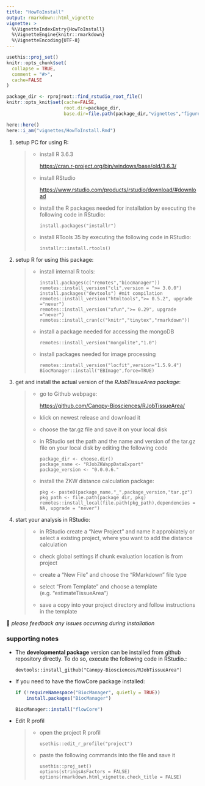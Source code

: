 ```yaml
---
title: "HowToInstall"
output: rmarkdown::html_vignette
vignette: >
  %\VignetteIndexEntry{HowToInstall}
  %\VignetteEngine{knitr::rmarkdown}
  %\VignetteEncoding{UTF-8}
---
```


```r
usethis::proj_set()
knitr::opts_chunk$set(
  collapse = TRUE,
  comment = "#>",
  cache=FALSE
)

package_dir <- rprojroot::find_rstudio_root_file()
knitr::opts_knit$set(cache=FALSE,
                     root.dir=package_dir,
                     base.dir=file.path(package_dir,"vignettes","figures"))

here::here()
here::i_am("vignettes/HowToInstall.Rmd")

```

1.  setup PC for using R:

    > -   install R 3.6.3
    >
    >     <https://cran.r-project.org/bin/windows/base/old/3.6.3/>
    >
    > -   install RStudio
    >
    >     <https://www.rstudio.com/products/rstudio/download/#download>
    >
    > -   install the R packages needed for installation by executing the following code in RStudio:
    >
    >         install.packages("installr")
    >
    > -   install RTools 35 by executing the following code in RStudio:
    >
    >         installr::install.rtools()

2.  setup R for using this package:

    > -   install internal R tools:
    >
    >         install.packages(c("remotes","biocmanager"))
    >         remotes::install_version("cli",version = ">= 3.0.0")
    >         install.packages("devtools") #mit compilation
    >         remotes::install_version("htmltools",">= 0.5.2", upgrade ="never")
    >         remotes::install_version("xfun",">= 0.29", upgrade ="never")
    >         remotes::install_cran(c("knitr","tinytex","rmarkdown"))
    >
    > -   install a package needed for accessing the mongoDB
    >
    >         remotes::install_version("mongolite","1.0")
    >
    > -   install packages needed for image processing
    >
    >         remotes::install_version("locfit",version="1.5.9.4") 
    >         BiocManager::install("EBImage",force=TRUE)

3.  get and install the actual version of the *RJobTissueArea package*:

    > -   go to Github webpage:
    >
    >     <https://github.com/Canopy-Biosciences/RJobTissueArea/>
    >
    > -   klick on newest release and download it
    >
    > -   choose the tar.gz file and save it on your local disk
    >
    > -   in RStudio set the path and the name and version of the tar.gz file on your local disk by editing the following code
    >
    >         package_dir <- choose.dir()
    >         package_name <- "RJobZKWappDataExport"
    >         package_version <- "0.0.0.6."
    >
    > -   install the ZKW distance calculation package:
    >
    >         pkg <- paste0(package_name,"_",package_version,"tar.gz")
    >         pkg_path <- file.path(package_dir, pkg)
    >         remotes::install_local(file.path(pkg_path),dependencies = NA, upgrade = "never")

4.  start your analysis in RStudio:

    > -   in RStudio create a "New Project" and name it approbiately or select a existing project, where you want to add the distance calculation
    >
    > -   check global settings if chunk evaluation location is from project
    >
    > -   create a "New File" and choose the "RMarkdown" file type
    >
    > -   select "From Template" and choose a template (e.g. "estimateTissueArea")
    >
    > -   save a copy into your project directory and follow instructions in the template

💌 *please feedback any issues occurring during installation*

### supporting notes

-   The **developmental package** version can be installed from github repository directly. To do so, execute the following code in RStudio.:

        devtools::install_github("Canopy-Biosciences/RJobTissueArea")

-   If you need to have the flowCore package installed:

    ```r
    if (!requireNamespace("BiocManager", quietly = TRUE))
        install.packages("BiocManager")

    BiocManager::install("flowCore")
    ```

-   Edit R profil

    > -   open the project R profil 
    >
    >         usethis::edit_r_profile("project")
    >
    > -   paste the following commands into the file and save it
    >
    >         usethis::proj_set()
    >         options(stringsAsFactors = FALSE)
    >         options(rmarkdown.html_vignette.check_title = FALSE)
